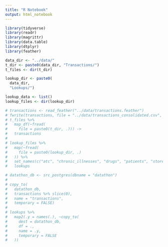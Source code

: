 ```yaml
---
title: "R Notebook"
output: html_notebook
---
```


```r
library(tidyverse)
library(readr)
library(magrittr)
library(data.table)
library(dtplyr)
library(feather)
```

```r
data_dir <- "../data/"
t_dir <- paste0(data_dir, "Transactions/")
t_files <- dir(t_dir)

lookup_dir <- paste0(
  data_dir,
  "Lookups/")

lookup_data <- list()
lookup_files <- dir(lookup_dir)
```

```r
# transactions <- read_feather("../data/transactions.feather")
# fwrite(transactions, file = "../data/transactions_consolidated.csv", sep = ";")
# t_files %>%
#   map_df(~fread(
#     file = paste0(t_dir, .))) ->
#   transactions
# 
# lookup_files %>%
#   map(~fread(
#     file = paste0(lookup_dir, .)
#   )) %>%
#   set_names(c("atc", "chronic_illnesses", "drugs", "patients", "stores")) ->
#   lookups
```


```r
# datathon_db <- src_postgres(dbname = "datathon")
# 
# copy_to(
#   datathon_db,
#   transactions %>% slice(0),
#   name = "transactions",
#   temporary = FALSE)
# 
# lookups %>%
#   map2(.y = names(.), ~copy_to(
#     dest = datathon_db,
#     df = .,
#     name = .y,
#     temporary = FALSE
#   ))
```

